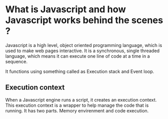 # What is Javascript and how Javascript works behind the scenes ?

Javascript is a high level, object oriented programming language, which is used to make web pages interactive.
It is a synchronous, single threaded language, which means it can execute one line of code at a time in a sequence.

It functions using something called as Execution stack and Event loop.

## Execution context

When a Javascript engine runs a script, it creates an execution context. This execution context is a wrapper to help manage the code that is running. It has two parts. Memory envirenment and code execution.
